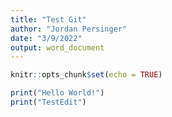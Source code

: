 ```yaml
---
title: "Test Git"
author: "Jordan Persinger"
date: "3/9/2022"
output: word_document
---
```


```r
knitr::opts_chunk$set(echo = TRUE)
```

```r
print("Hello World!")
print("TestEdit")
```

